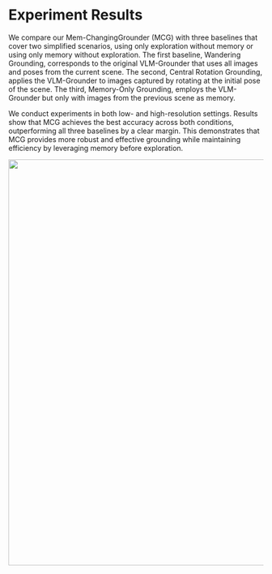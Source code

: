 

# Experiment Results

We compare our Mem-ChangingGrounder (MCG) with three baselines that cover two simplified scenarios, using only exploration without memory or using only memory without exploration. The first baseline, Wandering Grounding, corresponds to the original VLM-Grounder that uses all images and poses from the current scene. The second, Central Rotation Grounding, applies the VLM-Grounder to images captured by rotating at the initial pose of the scene. The third, Memory-Only Grounding, employs the VLM-Grounder but only with images from the previous scene as memory.

We conduct experiments in both low- and high-resolution settings. Results show that MCG achieves the best accuracy across both conditions, outperforming all three baselines by a clear margin. This demonstrates that MCG provides more robust and effective grounding while maintaining efficiency by leveraging memory before exploration.

<p align="center">
  <img src="result.png" width="800" />
</p>




